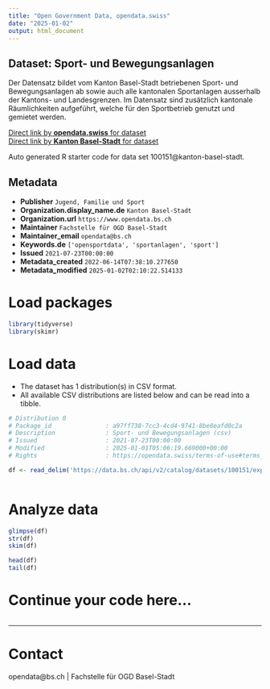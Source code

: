 ```yaml
---
title: "Open Government Data, opendata.swiss"
date: "2025-01-02"
output: html_document
---
```


## Dataset: Sport- und Bewegungsanlagen

Der Datensatz bildet vom Kanton Basel-Stadt betriebenen Sport- und Bewegungsanlagen ab sowie auch alle kantonalen Sportanlagen ausserhalb der Kantons- und Landesgrenzen. Im Datensatz sind zusätzlich kantonale Räumlichkeiten aufgeführt, welche für den Sportbetrieb genutzt und gemietet werden.

[Direct link by **opendata.swiss** for dataset](https://opendata.swiss/de/dataset/sport-und-bewegungsanlagen)<br>
[Direct link by **Kanton Basel-Stadt** for dataset](https://data.bs.ch/explore/dataset/100151/)

Auto generated R starter code for data set 100151@kanton-basel-stadt.

## Metadata

- **Publisher** `Jugend, Familie und Sport`
- **Organization.display_name.de** `Kanton Basel-Stadt`
- **Organization.url** `https://www.opendata.bs.ch`
- **Maintainer** `Fachstelle für OGD Basel-Stadt`
- **Maintainer_email** `opendata@bs.ch`
- **Keywords.de** `['opensportdata', 'sportanlagen', 'sport']`
- **Issued** `2021-07-23T00:00:00`
- **Metadata_created** `2022-06-14T07:38:10.277650`
- **Metadata_modified** `2025-01-02T02:10:22.514133`


# Load packages

```r

library(tidyverse)
library(skimr)

```

# Load data

-   The dataset has 1 distribution(s) in CSV format.
-   All available CSV distributions are listed below and can be read into a tibble.

```r

# Distribution 0
# Package_id               : a97ff738-7cc3-4cd4-9741-8be8eafd0c2a
# Description              : Sport- und Bewegungsanlagen (csv)
# Issued                   : 2021-07-23T00:00:00
# Modified                 : 2025-01-01T05:06:19.669000+00:00
# Rights                   : https://opendata.swiss/terms-of-use#terms_by

df <- read_delim('https://data.bs.ch/api/v2/catalog/datasets/100151/exports/csv?use_labels=true')



```

# Analyze data

```r

glimpse(df)
str(df)
skim(df)

head(df)
tail(df)

```

# Continue your code here...

```r

```

------------------------------------------------------------------------

# Contact

opendata@bs.ch | Fachstelle für OGD Basel-Stadt
